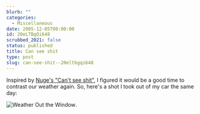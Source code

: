 ```yaml
---
blurb: ""
categories:
  - Miscellaneous
date: 2005-12-05T00:00:00
id: 20eLTBgQi648
scrubbed_2021: false
status: published
title: Can see shit
type: post
slug: can-see-shit--20eltbgqi648
---
```


Inspired by [Nuge's "Can't see shit"](http://nugeworthy.blogspot.com/2005/12/cant-see-shit.html), I figured it would be a good time to contrast our weather again. So, here's a shot I took out of my car the same day:

![Weather Out the Window](/img-bin/migrated-images/weather-shot.jpg).